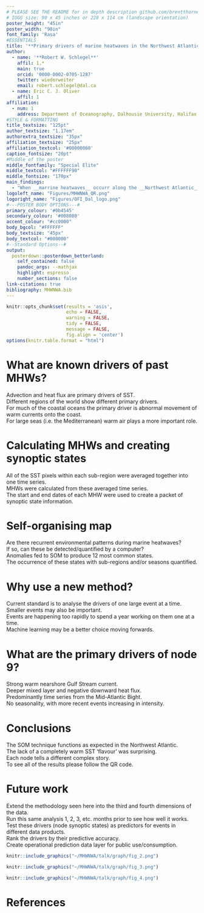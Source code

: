 ```yaml
---
# PLEASE SEE THE README for in depth description github.com/brentthorne/posterdown
# IUGG size: 90 x 45 inches or 228 x 114 cm (landscape orientation)
poster_height: "45in"
poster_width: "90in"
font_family: 'Rasa'
#ESSENTIALS
title: '**Primary drivers of marine heatwaves in the Northwest Atlantic**'
author:
  - name: '**Robert W. Schlegel**'
    affil: 1,*
    main: true
    orcid: '0000-0002-0705-1287'
    twitter: wiederweiter 
    email: robert.schlegel@dal.ca
  - name: Eric C. J. Oliver
    affil: 1
affiliation:
  - num: 1
    address: Department of Oceanography, Dalhousie University, Halifax, Nova Scotia, Canada
#STYLE & FORMATTING
title_textsize: "125pt"
author_textsize: "1.17em"
authorextra_textsize: "35px"
affiliation_textsize: "25px"
affiliation_textcol: '#00000060'
caption_fontsize: "20pt"
#Middle of the poster
middle_fontfamily: "Special Elite"
middle_textcol: "#FFFFFF90"
middle_fontsize: "170px"
main_findings:
  - "When __marrine heatwaves__ occurr along the __Northwest Atlantic__ coast the __Gulf Stream__ anomaly is usually __warm__ (cold) when the __Labrador Sea__ anomaly is __cold__ (warm)"
logoleft_name: "Figures/MHWNWA_QR.png"
logoright_name: "Figures/OFI_Dal_logo.png"
#---POSTER BODY OPTIONS---#
primary_colour: '#0b4545'
secondary_colour: '#008080' 
accent_colour: "#cc0000"
body_bgcol: "#FFFFFF"
body_textsize: "45px"
body_textcol: "#000000"
#--Standard Options--#
output: 
  posterdown::posterdown_betterland:
    self_contained: false
    pandoc_args: --mathjax
    highlight: espresso
    number_sections: false
link-citations: true
bibliography: MHWNWA.bib
---
```


<!-- TO DO 
Add more citations
Having a more thorough go at the text-->

```r
knitr::opts_chunk$set(results = 'asis',
                      echo = FALSE,
                      warning = FALSE,
                      tidy = FALSE,
                      message = FALSE,
                      fig.align = 'center')
options(knitr.table.format = "html") 
```

# What are known drivers of past MHWs?

Advection and heat flux are primary drivers of SST.  
Different regions of the world show different primary drivers.  
For much of the coastal oceans the primary driver is abnormal movement of warm currents onto the coast.  
For large seas (i.e. the Mediterranean) warm air plays a more important role.  
  
# Calculating MHWs and creating synoptic states

All of the SST pixels within each sub-region were averaged together into one time series.  
MHWs were calculated from these averaged time series.  
The start and end dates of each MHW were used to create a packet of synoptic state information.  

# Self-organising map

Are there recurrent environmental patterns during marine heatwaves?  
If so, can these be detected/quantified by a computer?  
Anomalies fed to SOM to produce 12 most common states.  
The occurrence of these states with sub-regions and/or seasons quantified.  

# Why use a new method?

Current standard is to analyse the drivers of one large event at a time.  
Smaller events may also be important.  
Events are happening too rapidly to spend a year working on them one at a time.  
Machine learning may be a better choice moving forwards.  

# What are the primary drivers of node 9?

Strong warm nearshore Gulf Stream current.  
Deeper mixed layer and negative downward heat flux.  
Predominantly time series from the Mid-Atlantic Bight.  
No seasonality, with more recent events increasing in intensity.  

# Conclusions

The SOM technique functions as expected in the Northwest Atlantic.  
The lack of a completely warm SST 'flavour' was surprising.  
Each node tells a different complex story.  
To see all of the results please follow the QR code.  

# Future work

Extend the methodology seen here into the third and fourth dimensions of the data.  
Run this same analysis 1, 2, 3, etc. months prior to see how well it works.  
Test these drivers (node synoptic states) as predictors for events in different data products.  
Rank the drivers by their predictive accuracy.  
Create operational prediction data layer for public use/consumption.  

<!-- ```{r fig-1, out.width='70%', fig.align='center', fig.cap='The top panel shows the overall average SST and surface currents for the study area. The bottom panel shows the overall aveage net downward heatflux.'} -->
<!-- knitr::include_graphics("~/MHWNWA/talk/graph/fig_1.png") -->
<!-- ``` -->

```r
knitr::include_graphics("~/MHWNWA/talk/graph/fig_2.png")
```

```r
knitr::include_graphics("~/MHWNWA/talk/graph/fig_3.png")
```

<!-- ```{r sst-panel-all, out.width='70%', fig.align='center', fig.cap='The resultant 12 nodes for SST only. Note how there are rarely any occurrences of a warm anomaly for the entire study area.'} -->
<!-- knitr::include_graphics("~/MHWNWA/output/som_plot_sst_anom.png") -->
<!-- ``` -->

```r
knitr::include_graphics("~/MHWNWA/talk/graph/fig_4.png")
```

# References
